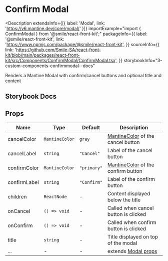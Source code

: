 # Confirm Modal

<Description
  extendsInfo={[{ label: 'Modal', link: 'https://v6.mantine.dev/core/modal/' }]}
  importExample="import { ConfirmModal } from '@smile/react-front-kit';"
  packageInfo={{
    label: '@smile/react-front-kit',
    link: 'https://www.npmjs.com/package/@smile/react-front-kit',
  }}
  sourceInfo={{
    link: 'https://github.com/Smile-SA/react-front-kit/blob/main/packages/react-front-kit/src/Components/ConfirmModal/ConfirmModal.tsx',
  }}
  storybookInfo="3-custom-components-confirmmodal--docs"
>
  Renders a Mantine Modal with confirm/cancel buttons and optional title and
  content
</Description>

## Storybook Docs

<StorybookEmbed storyId="3-custom-components-confirmmodal--docs" height="910" />

## Props

| Name         | Type           | Default     | Description                                                                  |
| ------------ | -------------- | ----------- | ---------------------------------------------------------------------------- |
| cancelColor  | `MantineColor` | `gray`      | [MantineColor](https://v6.mantine.dev/theming/colors/) of the cancel button  |
| cancelLabel  | `string`       | `"Cancel"`  | Label of the cancel button                                                   |
| confirmColor | `MantineColor` | `"primary"` | [MantineColor](https://v6.mantine.dev/theming/colors/) of the confirm button |
| confirmLabel | `string`       | `"Confirm"` | Label of the confirm button                                                  |
| children     | `ReactNode`    | -           | Content displayed below the title                                            |
| onCancel     | `() => void`   | -           | Called when cancel button is clicked                                         |
| onConfirm    | `() => void`   | -           | Called when confirm button is clicked                                        |
| title        | `string`       | -           | Title displayed on top of the modal                                          |
| ...          | -              | -           | extends [Modal props](https://v6.mantine.dev/core/modal/?t=props)            |
